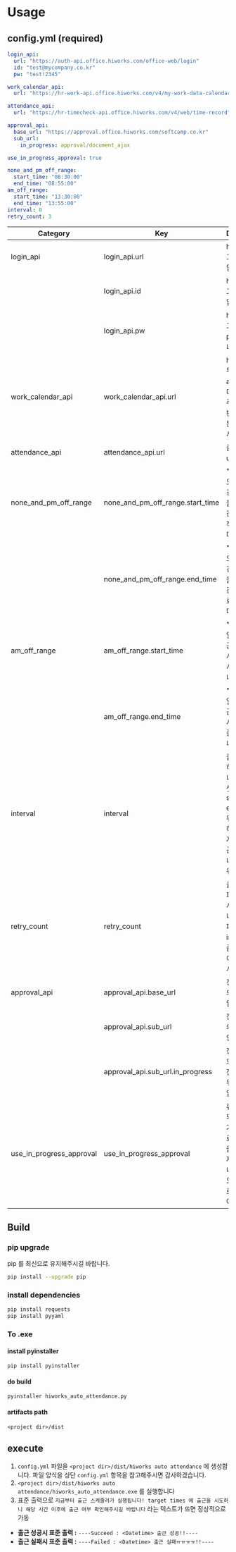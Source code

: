 
# Usage

## config.yml (required)

```yml
login_api:
  url: "https://auth-api.office.hiworks.com/office-web/login"
  id: "test@mycompany.co.kr"
  pw: "test!2345"

work_calendar_api:
  url: "https://hr-work-api.office.hiworks.com/v4/my-work-data-calendar"

attendance_api:
  url: "https://hr-timecheck-api.office.hiworks.com/v4/web/time-record"

approval_api:
  base_url: "https://approval.office.hiworks.com/softcamp.co.kr"
  sub_url:
    in_progress: approval/document_ajax

use_in_progress_approval: true

none_and_pm_off_range:
  start_time: "08:30:00"
  end_time: "08:55:00"
am_off_range:
  start_time: "13:30:00"
  end_time: "13:55:00"
interval: 0
retry_count: 3
```

| **Category**             | **Key**                          | **Description**                                                                                                                      |
| ------------------------ | -------------------------------- | ------------------------------------------------------------------------------------------------------------------------------------ |
| login_api                | login_api.url                    | hiworks 로그인 api url 입니다.                                                                                                       |
|                          | login_api.id                     | hiworks 로그인 계정 id입니다.                                                                                                        |
|                          | login_api.pw                     | hiworks 로그인 계정 password입니다.                                                                                                  |
| work_calendar_api        | work_calendar_api.url            | hiworks 근무 달력 정보 api url 입니다. 공휴일, 주말, 연차, 반차 등을 구분하기 위해 사용합니다.                                       |
| attendance_api           | attendance_api.url               | 출근 체크 api url 입니다.                                                                                                            |
| none_and_pm_off_range    | none_and_pm_off_range.start_time | "종일 근무 & 오후 반차" 일 경우에 출근을 진행할 시간 범위의 시작 시간입니다.                                                         |
|                          | none_and_pm_off_range.end_time   | "종일 근무 & 오후 반차" 일 경우에 출근을 진행할 시간 범위의 종료 시간입니다.                                                         |
| am_off_range             | am_off_range.start_time          | "오전 반차" 일 경우에 출근을 진행할 시간 범위의 시작 시간입니다.                                                                     |
|                          | am_off_range.end_time            | "오전 반차" 일 경우에 출근을 진행할 시간 범위의 종료 시간입니다.                                                                     |
| interval                 | interval                         | 출근을 시도하는 주기 입니다. `0` 으로 셋팅할 경우 start_time, end_time 범위에서 랜덤하게 시간을 지정하여 출근을 시도합니다. (분단위) |
| retry_count              | retry_count                      | 출근 시도 실패 시 최대 재시도 횟수 입니다. 이전 실패 후 interval 값만큼의 시간(분)이 지난 후 재시도합니다.                           |
| approval_api             | approval_api.base_url            | 전자결재 api 의 base url 입니다                                                                                                      |
|                          | approval_api.sub_url             | 전자결재 api 의 하위 도메인 url 입니다                                                                                               |
|                          | approval_api.sub_url.in_progress | 전자결재 api 의 "진행중인 전자결재" 하위 도메인 url 입니다                                                                           |
| use_in_progress_approval | use_in_progress_approval         | 휴가 당일이 되었는데 휴가 결재가 완료되지 않았을 때 휴가 결재를 상신한 내역만으로 오늘을 휴가로 판단할지 여부입니다                  |

## Build

### pip upgrade

pip 를 최신으로 유지해주시길 바랍니다.

```bash
pip install --upgrade pip
```

### install dependencies

```bash
pip install requests
pip install pyyaml
```

### To .exe

#### install pyinstaller

`pip install pyinstaller`

#### do build

`pyinstaller hiworks_auto_attendance.py`

#### artifacts path

`<project dir>/dist`

## execute

1. `config.yml` 파일을 `<project dir>/dist/hiworks auto attendance` 에 생성합니다. 파일 양식을 상단 `config.yml` 항목을 참고해주시면 감사하겠습니다.
2. `<project dir>/dist/hiworks auto attendance/hiworks_auto_attendance.exe` 를 실행합니다
3. 표준 출력으로 `지금부터 출근 스케줄러가 실행됩니다! target times 에 출근을 시도하니 해당 시간 이후에 출근 여부 확인해주시길 바랍니다` 라는 텍스트가 뜨면 정상적으로 가동

- **출근 성공시 표준 출력 :** `----Succeed : <Datetime> 출근 성공!!----`
- **출근 실패시 표준 출력 :** `----Failed : <Datetime> 출근 실패ㅠㅠㅠㅠ!!----`
